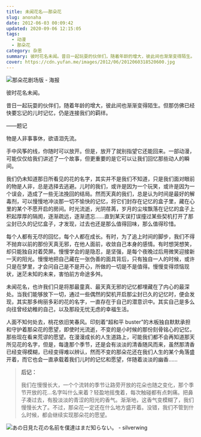```yaml
---
title: 未闻花名——那朵花
slug: anonaha
date: 2012-06-03 00:09:42
updated: 2020-09-06 12:15:05
tags:
  - 动漫
  - 那朵花
category: 杂思
summary: 彼时花名未闻。昔日一起玩耍的伙伴们，随着年龄的增大，彼此间也渐渐变得陌生。但那仿佛已经快要忘记的儿时记忆，仍是连接我们的羁绊。
cover: https://cdn.yufan.me/images/2012/06/2012060318520600.jpg
---
```


![那朵花剧场版 - 海报](https://cdn.yufan.me/images/2012/06/2012060319082400.jpg)

<MusicPlayer netease={22817150} />

彼时花名未闻。

昔日一起玩耍的伙伴们，随着年龄的增大，彼此间也渐渐变得陌生。但那仿佛已经快要忘记的儿时记忆，仍是连接我们的羁绊。

——题记

物是人非事事休，欲语泪先流。

手中风筝的线，你随时可以放开。但是，放开了就别指望它还能回来。一部动漫，可能仅仅给我们讲述了一个故事，但更重要的是它可以让我们回忆那些动人的瞬间。

我们仍未知道那日所看见的花的名字，其实并不是我们不知道，只是我们面对眼前的物是人非，总是选择去逃避。儿时的我们，或许是因为一个玩笑，或许是因为一个误会，造成了一些无法挽回的结局。然而天真的我们，总是认为时间是最好的解毒剂，可以慢慢地冲淡那一切不愉快的记忆，将它们封存在记忆的盒子里，藏在心里的某个不愿开启的房间。时光流逝，光阴荏苒，岁月的尘埃飘落在记忆的盒子上积起厚厚的隔阂，逐渐疏远，逐渐遗忘……直到某天误打误撞过某些契机打开了那尘封已久的记忆盒子，才发现，过去也还是那么值得回味，那么值得珍惜。

每个人都有无尽的回忆，每个人都在成长。有时，为了追上时间的脚步，我们不得不抛弃以前的那份天真无邪，在他人面前，收敛自己本身的感情。有时想哭想笑，却只能独自对着荧屏。慢慢学会的是隐忍，是坚强，是每个夜晚过后用微笑迎接新一天的阳光。慢慢地把自己藏在一张伪善的面具背后，只有独自一人的时候，或许只是在梦里，才会问自己是不是开心，所做的一切是不是值得。慢慢变得烦恼现状，迷茫未知的未来，害怕前方命途多舛。

未闻花名，也许我们只是将那最童真、最天真无邪的记忆都埋藏在了内心的最深处。当我们能够放下一切，通过一些偶然的契机开启那尘封已久的记忆时，便会发现，其实那多绚丽多彩的花的名字，一直存在于自己的潜意识中。其实自己是多么向往曾经幼稚的自己，以及那段无忧无虑的幸福生活。

人面不知何处去，桃花依旧笑春风。印刻着“超和平 buster”的木板独自默默承担和守护着那朵花的愿望，即使时光流逝，不变的是小时候的那份刻骨铭心的记忆，那些现在看来荒谬的愿望。在漫漫成长的人生道路上，可能我们都不会再知道那天所见花的名字，但是，每逢那个季节，还是会有淡淡的清香随风而来，虽然那清香已经变得模糊，已经变得难以辨认，然而不变的那朵花还在我们人生的某个角落盛开着，而它也会一直承载着我们儿时的记忆和愿望，伴随着淡淡的幽香……

> **后记：**
>
> 我们在慢慢长大，一个个流转的季节让路旁开放的花朵也随之变化，那个季节开放的花…名字叫什么来着？轻盈地摇曳着，每次触碰都有点刺痛。把鼻子凑过去，有股淡淡的青涩的阳光的香气。渐渐地，这香气变模糊了，我们慢慢长大了。不过，那朵花一定还在什么地方盛开着。没错，我们不管到什么时候，都会继续实现那朵花的愿望。

![あの日見た花の名前を僕達はまだ知らない。 - silverwing](https://cdn.yufan.me/images/2012/06/2012060318543000.jpg)
